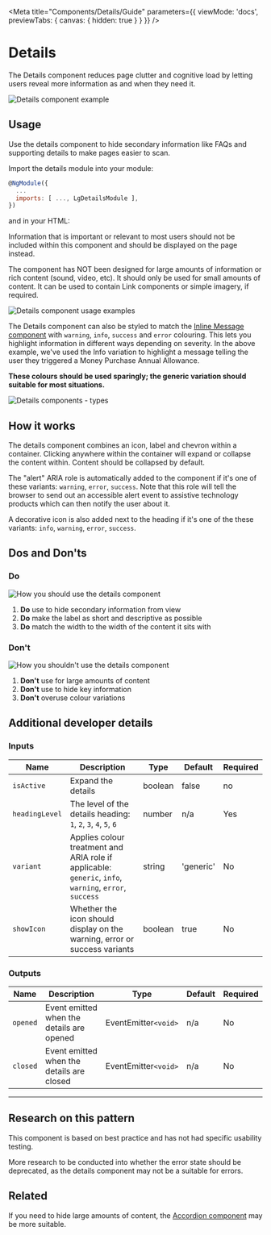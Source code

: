 
<Meta title="Components/Details/Guide" parameters={{ viewMode: 'docs', previewTabs: { canvas: { hidden: true } } }} />

# Details

<p class="standfirst">The Details component reduces page clutter and cognitive load by letting users reveal more information as and when they need it.</p>

![Details component example](docs/details/example.png)

## Usage

Use the details component to hide secondary information like FAQs and supporting details to make pages easier to scan.

Import the details module into your module:

```js
@NgModule({
  ...
  imports: [ ..., LgDetailsModule ],
})
```

and in your HTML:

<Source id="components-details-examples--standard-details"></Source>

Information that is important or relevant to most users should not be included within this component and should be displayed on the page instead.

The component has NOT been designed for large amounts of information or rich content (sound, video, etc). It should only be used for small amounts of content. It can be used to contain Link components or simple imagery, if required.

![Details component usage examples](docs/details/usage.png)



The Details component can also be styled to match the [Inline Message component](./?path=/docs/components-inline-message-alert-guide--page) with `warning`, `info`, `success` and `error` colouring. This lets you highlight information in different ways depending on severity. In the above example, we've used the Info variation to highlight a message telling the user they triggered a Money Purchase Annual Allowance.

**These colours should be used sparingly; the generic variation should suitable for most situations.**

![Details components - types](docs/details/types.png)


## How it works

The details component combines an icon, label and chevron within a container. Clicking anywhere within the container will expand or collapse the content within. Content should be collapsed by default.

The "alert" ARIA role is automatically added to the component if it's one of these variants: `warning`, `error`, `success`. Note that this role will tell the browser to send out an accessible alert event to assistive technology products which can then notify the user about it.

A decorative icon is also added next to the heading if it's one of the these variants: `info`, `warning`, `error`, `success`.

## Dos and Don'ts

### Do

![How you should use the details component](docs/details/do.png)

1. **Do** use to hide secondary information from view
2. **Do** make the label as short and descriptive as possible
3. **Do** match the width to the width of the content it sits with

###  Don't

![How you shouldn't use the details component](docs/details/dont.png)

1. **Don't** use for large amounts of content
2. **Don't** use to hide key information
3. **Don't** overuse colour variations

## Additional developer details

### Inputs

| Name             | Description                                                  | Type    | Default   | Required |
| ---------------- | ------------------------------------------------------------ | ------- | --------- | -------- |
| ``isActive``     | Expand the details                                           | boolean | false     | no       |
| ``headingLevel`` | The level of the details heading: ``1``, ``2``, ``3``, ``4``, ``5``, ``6`` | number  | n/a       | Yes      |
| ``variant``      | Applies colour treatment and ARIA role if applicable: ``generic``, ``info``, ``warning``, ``error``, ``success`` | string  | 'generic' | No       |
| ``showIcon``     | Whether the icon should display on the warning, error or success variants | boolean | true      | No       |

### Outputs

| Name       | Description                               | Type               | Default | Required |
| ---------- | ----------------------------------------- | ------------------ | ------- | -------- |
| ``opened`` | Event emitted when the details are opened | EventEmitter`<void>` | n/a     | No       |
| ``closed`` | Event emitted when the details are closed | EventEmitter`<void>` | n/a     | No       |

------

## Research on this pattern

This component is based on best practice and has not had specific usability testing.

More research to be conducted into whether the error state should be deprecated, as the details component may not be a suitable for errors.

## Related

If you need to hide large amounts of content, the [Accordion component](./?path=/docs/components-accordion-guide--page) may be more suitable.

<Description markdown={feedback} />
